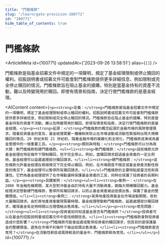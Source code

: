 ```yaml
---
title: "門檻條款"
slug: "/learn/gate-provision-100771"
id: "100771"
hide_table_of_contents: true
---
```



# 門檻條款

<ArticleMeta id={100771} updatedAt={'2023-09-26 13:58:51'} alias={`[]`} />
<div className='border-solid border-b border-t-0 my-4 border-[var(--ifm-color-gray-300)]' />

門檻條款是指基金招募文件中規定的一項聲明，規定了基金經理限制或停止贖回的權利。招股説明書或招募文件可能會對門檻條款提供更多詳細信息，例如限制或完全停止贖回的情況。門檻條款旨在阻止基金的搶購，特別是當基金持有的資產不流動，難以及時變現用於贖回。即使有情景和指南，決定行使門檻條款的是基金經理。

<AIContent content={`<p><strong>定義：</strong>門檻條款是指基金招募文件中規定的一項聲明，規定了基金經理限制或停止贖回的權利。招股説明書或招募文件可能會對門檻條款提供更多詳細信息，例如限制或完全停止贖回的情況。門檻條款旨在阻止基金的搶購，特別是當基金持有的資產不流動，難以及時變現用於贖回。即使有情景和指南，決定行使門檻條款的是基金經理。</p><p><strong>起源：</strong>門檻條款的概念起源於金融市場的風險管理需求。隨着投資基金的普及，基金經理需要一種機制來防止在市場波動或流動性緊張時出現大規模贖回的情況。20 世紀末和 21 世紀初，隨着金融市場的複雜化和全球化，門檻條款逐漸成為基金管理中的一個重要工具。</p><p><strong>類別與特點：</strong>門檻條款可以分為兩大類：軟門檻條款和硬門檻條款。<ul><li><strong>軟門檻條款：</strong>這些條款允許基金經理在特定條件下限制贖回，但不完全停止。例如，當贖回請求超過基金資產的一定比例時，基金經理可以延遲處理部分贖回請求。</li><li><strong>硬門檻條款：</strong>這些條款允許基金經理在極端情況下完全停止贖回。例如，在市場極度不穩定或基金資產流動性極差的情況下，基金經理可以暫停所有贖回請求。</li></ul>門檻條款的主要特點是靈活性和保護性。它們為基金經理提供了在市場動盪時保護基金資產的工具，同時也保護了投資者的長期利益。</p><p><strong>具體案例：</strong><ul><li><strong>案例一：</strong>在 2008 年金融危機期間，某大型對沖基金由於持有大量不流動資產，面臨大規模贖回壓力。基金經理決定啓動硬門檻條款，暫停所有贖回請求，以防止基金資產被迫低價出售，保護了基金的整體價值。</li><li><strong>案例二：</strong>某房地產投資基金在市場波動期間，收到大量贖回請求。由於房地產資產變現需要時間，基金經理啓動軟門檻條款，延遲處理部分贖回請求，確保基金有足夠時間以合理價格出售資產。</li></ul></p><p><strong>常見問題：</strong><ul><li><strong>投資者如何知道基金是否有門檻條款？</strong>投資者可以在基金的招股説明書或招募文件中查找相關信息。</li><li><strong>門檻條款會對投資者造成什麼影響？</strong>門檻條款可能會延遲或暫停投資者的贖回請求，但其目的是保護基金的整體價值，避免在市場不利條件下被迫低價出售資產。</li><li><strong>門檻條款是否常見？</strong>在流動性較低或風險較高的基金中，門檻條款較為常見。</li></ul></p>`} id={100771} />
